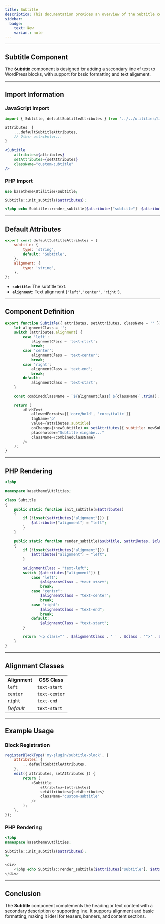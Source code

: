 ```yaml
---
title: Subtitle
description: This documentation provides an overview of the Subtitle component, which adds secondary text support with alignment control in custom WordPress blocks.
sidebar:
  badge:
    text: New
    variant: note
---
```




<Subtitle subtitle="This is a subtitle." />

---

## Subtitle Component

The **Subtitle** component is designed for adding a secondary line of text to WordPress blocks, with support for basic formatting and text alignment.

---

## Import Information

### JavaScript Import

```javascript
import { Subtitle, defaultSubtitleAttributes } from '../../utilities/title/subtitle';
```

```javascript
attributes: {
    ...defaultSubtitleAttributes,
    // Other attributes...
}
```

```jsx
<Subtitle
    attributes={attributes}
    setAttributes={setAttributes}
    className="custom-subtitle"
/>
```

### PHP Import

```php
use basetheme\Utilities\Subtitle;

Subtitle::init_subtitle($attributes);
```

```php
<?php echo Subtitle::render_subtitle($attributes["subtitle"], $attributes, "custom-subtitle"); ?>
```

---

## Default Attributes

```javascript
export const defaultSubtitleAttributes = {
    subtitle: {
        type: 'string',
        default: 'Subtitle',
    },
    alignment: {
        type: 'string',
    },
};
```

- **`subtitle`**: The subtitle text.
- **`alignment`**: Text alignment (`'left'`, `'center'`, `'right'`).

---

## Component Definition

```javascript
export function Subtitle({ attributes, setAttributes, className = '' }) {
    let alignmentClass = '';
    switch (attributes.alignment) {
        case 'left':
            alignmentClass = 'text-start';
            break;
        case 'center':
            alignmentClass = 'text-center';
            break;
        case 'right':
            alignmentClass = 'text-end';
            break;
        default:
            alignmentClass = 'text-start';
    }

    const combinedClassName = `${alignmentClass} ${className}`.trim();

    return (
        <RichText
            allowedFormats={['core/bold', 'core/italic']}
            tagName="p"
            value={attributes.subtitle}
            onChange={(newSubtitle) => setAttributes({ subtitle: newSubtitle })}
            placeholder="Subtitle eingabe..."
            className={combinedClassName}
        />
    );
}
```

---

## PHP Rendering

```php
<?php

namespace basetheme\Utilities;

class Subtitle
{
    public static function init_subtitle(&$attributes)
    {
        if (!isset($attributes["alignment"])) {
            $attributes["alignment"] = "left";
        }
    }

    public static function render_subtitle($subtitle, $attributes, $class = "subtitle")
    {
        if (!isset($attributes["alignment"])) {
            $attributes["alignment"] = "left";
        }

        $alignmentClass = "text-left";
        switch ($attributes["alignment"]) {
            case "left":
                $alignmentClass = "text-start";
                break;
            case "center":
                $alignmentClass = "text-center";
                break;
            case "right":
                $alignmentClass = "text-end";
                break;
            default:
                $alignmentClass = "text-start";
        }

        return '<p class="' . $alignmentClass . ' ' . $class . '">' . $subtitle . '</p>';
    }
}
```

---

## Alignment Classes

| Alignment | CSS Class    |
|-----------|--------------|
| `left`    | `text-start` |
| `center`  | `text-center`|
| `right`   | `text-end`   |
| *Default* | `text-start` |

---

## Example Usage

### Block Registration

```javascript
registerBlockType('my-plugin/subtitle-block', {
    attributes: {
        ...defaultSubtitleAttributes,
    },
    edit({ attributes, setAttributes }) {
        return (
            <Subtitle
                attributes={attributes}
                setAttributes={setAttributes}
                className="custom-subtitle"
            />
        );
    },
});
```

### PHP Rendering

```php
<?php
namespace basetheme\Utilities;

Subtitle::init_subtitle($attributes);
?>

<div>
    <?php echo Subtitle::render_subtitle($attributes["subtitle"], $attributes, "custom-subtitle"); ?>
</div>
```

---

## Conclusion

The **Subtitle** component complements the heading or text content with a secondary description or supporting line. It supports alignment and basic formatting, making it ideal for teasers, banners, and content sections.
